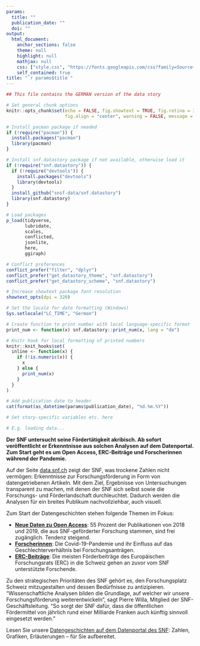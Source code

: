 ```yaml
---
params: 
  title: ""
  publication_date: ""
  doi: ""
output: 
  html_document:
    anchor_sections: false
    theme: null
    highlight: null
    mathjax: null
    css: ["style.css", "https://fonts.googleapis.com/css?family=Source+Sans+Pro:400,700&display=swap"]
    self_contained: true
title: "`r params$title`"
---
```



```r
## This file contains the GERMAN version of the data story

# Set general chunk options
knitr::opts_chunk$set(echo = FALSE, fig.showtext = TRUE, fig.retina = 3, 
                      fig.align = "center", warning = FALSE, message = FALSE)

# Install pacman package if needed
if (!require("pacman")) {
  install.packages("pacman")
  library(pacman)
}

# Install snf.datastory package if not available, otherwise load it
if (!require("snf.datastory")) {
  if (!require("devtools")) {
    install.packages("devtools")
    library(devtools)
  }
  install_github("snsf-data/snf.datastory")
  library(snf.datastory)
}

# Load packages
p_load(tidyverse,
       lubridate,
       scales, 
       conflicted, 
       jsonlite,
       here, 
       ggiraph)

# Conflict preferences
conflict_prefer("filter", "dplyr")
conflict_prefer("get_datastory_theme", "snf.datastory")
conflict_prefer("get_datastory_scheme", "snf.datastory")

# Increase showtext package font resolution
showtext_opts(dpi = 320)

# Set the locale for date formatting (Windows)
Sys.setlocale("LC_TIME", "German")

# Create function to print number with local language-specific format 
print_num <- function(x) snf.datastory::print_num(x, lang = "de")

# Knitr hook for local formatting of printed numbers
knitr::knit_hooks$set(
  inline <- function(x) {
    if (!is.numeric(x)) {
      x
    } else {
      print_num(x)
    }
  }
)
```

```r
# Add publication date to header
cat(format(as_datetime(params$publication_date), "%d.%m.%Y"))
```

```r
# Set story-specific variables etc. here

# E.g. loading data...

```


<!-- Short lead (2-3 sentences) in bold -->

__Der SNF untersucht seine Fördertätigkeit akribisch. Ab sofort veröffentlicht er Erkenntnisse aus solchen Analysen auf dem Datenportal. Zum Start geht es um Open Access, ERC-Beiträge und Forscherinnen während der Pandemie.__

Auf der Seite <a href="https://data.snf.ch/" target="_blank">data.snf.ch</a> zeigt der SNF, was trockene Zahlen nicht vermögen: Erkenntnisse zur Forschungsförderung in Form von datengetriebenen Artikeln. Mit dem Ziel, Ergebnisse von Untersuchungen transparent zu machen, mit denen der SNF sich selbst sowie die Forschungs- und Förderlandschaft durchleuchtet. Dadurch werden die Analysen für ein breites Publikum nachvollziehbar, auch visuell.

Zum Start der Datengeschichten stehen folgende Themen im Fokus: 

*	__<a href="https://data.snf.ch/stories/neue-zahlen-oa-monitoring-2018-19-de.html" target="_blank">Neue Daten zu Open Access</a>__: 55 Prozent der Publikationen von 2018 und 2019, die aus SNF-geförderter Forschung stammen, sind frei zugänglich. Tendenz steigend.
*	__<a href="https://data.snf.ch/stories/weniger-foerdergesuche-frauen-de.html" target="_blank">Forscherinnen</a>__: Die Covid-19-Pandemie und ihr Einfluss auf das Geschlechterverhältnis bei Forschungsanträgen.
*	__<a href="https://data.snf.ch/stories/erc-grantees-snf-grants-de.html" target="_blank">ERC-Beiträge</a>__: Die meisten Förderbeiträge des Europäischen Forschungsrats (ERC) in die Schweiz gehen an zuvor vom SNF unterstützte Forschende. 

Zu den strategischen Prioritäten des SNF gehört es, den Forschungsplatz Schweiz mitzugestalten und dessen Bedürfnisse zu antizipieren. "Wissenschaftliche Analysen bilden die Grundlage, auf welcher wir unsere Forschungsförderung weiterentwickeln", sagt Pierre Willa, Mitglied der SNF-Geschäftsleitung. "So sorgt der SNF dafür, dass die öffentlichen Fördermittel von jährlich rund einer Milliarde Franken auch künftig sinnvoll eingesetzt werden."

Lesen Sie unsere <a href="https://data.snf.ch/stories" target="_blank">Datengeschichten auf dem Datenportal des SNF</a>: Zahlen, Grafiken, Erläuterungen – für Sie aufbereitet.
<br>
<br>